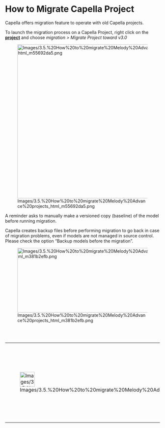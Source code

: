             
= How to Migrate Capella Project =
 
Capella offers migration feature to operate with old Capella projects.

 
To launch the migration process on a Capella Project, right click on the <u>'''project'''</u> and choose ''migration &gt; Migrate Project toward v3.0''

 
[[Image:Images/3.5.%20How%20to%20migrate%20Melody%20Advance%20projects_html_m55692da5.png|550x500px]]

 
A reminder asks to manually make a versioned copy (baseline) of the model before running migration.

 
Capella creates backup files before performing migration to go back in case of migration problems, even if models are not managed in source control. Please check the option &ldquo;Backup models before the migration&rdquo;.

 
[[Image:Images/3.5.%20How%20to%20migrate%20Melody%20Advance%20projects_html_m381b2efb.png|567x210px]]

 
<br>
<br>

         
{| border="1"
|-
| 
[[Image:Images/3.5.%20How%20to%20migrate%20Melody%20Advance%20projects_html_3c78e109.png|48x48px]]

 
| 
Version specific information are available in the corresponding 				Capella Software Center Operator Manual.

 
|}  
<br>
<br>

   